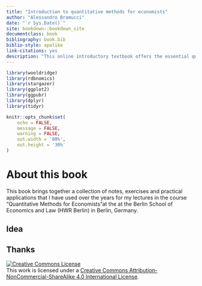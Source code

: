```yaml
--- 
title: "Introduction to quantitative methods for economists"
author: "Alessandro Bramucci"
date: "`r Sys.Date()`"
site: bookdown::bookdown_site
documentclass: book
bibliography: book.bib
biblio-style: apalike
link-citations: yes
description: "This online introductory textbook offers the essential quantitative skills to students in economics and social sciences in general."
---
```


```r
library(wooldridge)
library(rdbnomics)
library(stargazer)
library(ggplot2)
library(ggpubr)
library(dplyr)
library(tidyr)

knitr::opts_chunk$set(
	echo = FALSE,
	message = FALSE,
	warning = FALSE,
	out.width = '80%',
	out.height = '30%'
)

```

# About this book {.unnumbered}

This book brings together a collection of notes, exercises and practical applications that I have used over the years for my lectures in the course "Quantitative Methods for Economists"at the at the Berlin School of Economics and Law (HWR Berlin) in Berlin, Germany.

## Idea {.unnumbered}

## Thanks {.unnumbered}

<a rel="license" href="http://creativecommons.org/licenses/by-nc-sa/4.0/"><img alt="Creative Commons License" style="border-width:0" src="https://i.creativecommons.org/l/by-nc-sa/4.0/88x31.png" /></a><br />This work is licensed under a <a rel="license" href="http://creativecommons.org/licenses/by-nc-sa/4.0/">Creative Commons Attribution-NonCommercial-ShareAlike 4.0 International License</a>.

<!-- # ```{r include = FALSE} -->
<!-- # # automatically create a bib database for R packages -->
<!-- # knitr::write_bib(c( -->
<!-- #   .packages(), 'bookdown', 'knitr', 'rmarkdown' -->
<!-- # ), 'packages.bib') -->
<!-- # ``` -->

